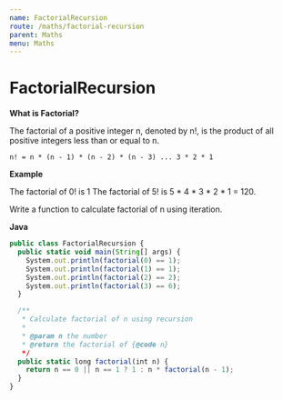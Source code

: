 ```yaml
---
name: FactorialRecursion
route: /maths/factorial-recursion
parent: Maths
menu: Maths
---
```


# FactorialRecursion

**What is Factorial?**

The factorial of a positive integer n, denoted by n!, is the product of all positive integers less than or equal to n.

`n! = n * (n - 1) * (n - 2) * (n - 3) ... 3 * 2 * 1`

**Example**

The factorial of 0! is 1 The factorial of 5! is 5 * 4 * 3 * 2 * 1 = 120.

Write a function to calculate factorial of n using iteration.

**Java**

```js
public class FactorialRecursion {
  public static void main(String[] args) {
    System.out.println(factorial(0) == 1);
    System.out.println(factorial(1) == 1);
    System.out.println(factorial(2) == 2);
    System.out.println(factorial(3) == 6);
  }

  /**
   * Calculate factorial of n using recursion
   *
   * @param n the number
   * @return the factorial of {@code n}
   */
  public static long factorial(int n) {
    return n == 0 || n == 1 ? 1 : n * factorial(n - 1);
  }
}
```
